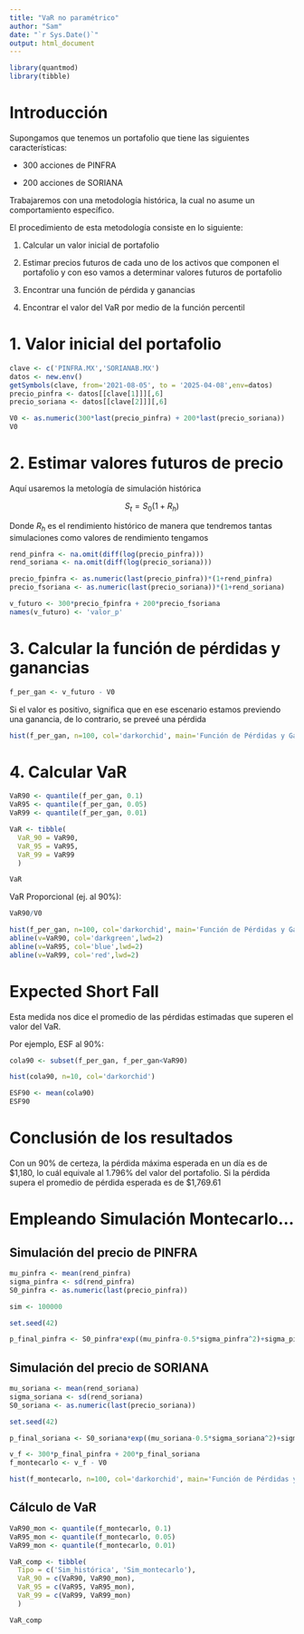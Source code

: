 ```yaml
---
title: "VaR no paramétrico"
author: "Sam"
date: "`r Sys.Date()`"
output: html_document
---
```


```r
library(quantmod)
library(tibble)
```

# Introducción

Supongamos que tenemos un portafolio que tiene las siguientes características:

-   300 acciones de PINFRA

-   200 acciones de SORIANA

Trabajaremos con una metodología histórica, la cual no asume un comportamiento específico.

El procedimiento de esta metodología consiste en lo siguiente:

1.  Calcular un valor inicial de portafolio

2.  Estimar precios futuros de cada uno de los activos que componen el portafolio y con eso vamos a determinar valores futuros de portafolio

3.  Encontrar una función de pérdida y ganancias

4.  Encontrar el valor del VaR por medio de la función percentil

# 1. Valor inicial del portafolio

```r
clave <- c('PINFRA.MX','SORIANAB.MX')
datos <- new.env()
getSymbols(clave, from='2021-08-05', to = '2025-04-08',env=datos)
precio_pinfra <- datos[[clave[1]]][,6]
precio_soriana <- datos[[clave[2]]][,6]

V0 <- as.numeric(300*last(precio_pinfra) + 200*last(precio_soriana))
V0
```

# 2. Estimar valores futuros de precio

Aquí usaremos la metología de simulación histórica

$$
S_t=S_0(1+R_h)
$$

Donde $R_h$ es el rendimiento histórico de manera que tendremos tantas simulaciones como valores de rendimiento tengamos

```r
rend_pinfra <- na.omit(diff(log(precio_pinfra)))
rend_soriana <- na.omit(diff(log(precio_soriana)))

precio_fpinfra <- as.numeric(last(precio_pinfra))*(1+rend_pinfra)
precio_fsoriana <- as.numeric(last(precio_soriana))*(1+rend_soriana)

v_futuro <- 300*precio_fpinfra + 200*precio_fsoriana
names(v_futuro) <- 'valor_p'
```

# 3. Calcular la función de pérdidas y ganancias

```r
f_per_gan <- v_futuro - V0
```

Si el valor es positivo, significa que en ese escenario estamos previendo una ganancia, de lo contrario, se preveé una pérdida

```r
hist(f_per_gan, n=100, col='darkorchid', main='Función de Pérdidas y Ganancias')
```

# 4. Calcular VaR

```r
VaR90 <- quantile(f_per_gan, 0.1)
VaR95 <- quantile(f_per_gan, 0.05)
VaR99 <- quantile(f_per_gan, 0.01)
```

```r
VaR <- tibble(
  VaR_90 = VaR90, 
  VaR_95 = VaR95,
  VaR_99 = VaR99
  )

VaR
```

VaR Proporcional (ej. al 90%):

```r
VaR90/V0
```

```r
hist(f_per_gan, n=100, col='darkorchid', main='Función de Pérdidas y Ganancias')
abline(v=VaR90, col='darkgreen',lwd=2)
abline(v=VaR95, col='blue',lwd=2)
abline(v=VaR99, col='red',lwd=2)
```

# Expected Short Fall

Esta medida nos dice el promedio de las pérdidas estimadas que superen el valor del VaR.

Por ejemplo, ESF al 90%:

```r
cola90 <- subset(f_per_gan, f_per_gan<VaR90)

hist(cola90, n=10, col='darkorchid')
```

```r
ESF90 <- mean(cola90)
ESF90
```

# Conclusión de los resultados

Con un 90% de certeza, la pérdida máxima esperada en un día es de \$1,180, lo cuál equivale al 1.796% del valor del portafolio. Si la pérdida supera el promedio de pérdida esperada es de \$1,769.61

# Empleando Simulación Montecarlo...

## Simulación del precio de PINFRA

```r
mu_pinfra <- mean(rend_pinfra)
sigma_pinfra <- sd(rend_pinfra)
S0_pinfra <- as.numeric(last(precio_pinfra))

sim <- 100000
```

```r
set.seed(42)

p_final_pinfra <- S0_pinfra*exp((mu_pinfra-0.5*sigma_pinfra^2)+sigma_pinfra*rnorm(sim))
```

## Simulación del precio de SORIANA

```r
mu_soriana <- mean(rend_soriana)
sigma_soriana <- sd(rend_soriana)
S0_soriana <- as.numeric(last(precio_soriana))
```

```r
set.seed(42)

p_final_soriana <- S0_soriana*exp((mu_soriana-0.5*sigma_soriana^2)+sigma_soriana*rnorm(sim))
```

```r
v_f <- 300*p_final_pinfra + 200*p_final_soriana
f_montecarlo <- v_f - V0

hist(f_montecarlo, n=100, col='darkorchid', main='Función de Pérdidas y Ganancias con Montecarlo')
```

## Cálculo de VaR

```r
VaR90_mon <- quantile(f_montecarlo, 0.1)
VaR95_mon <- quantile(f_montecarlo, 0.05)
VaR99_mon <- quantile(f_montecarlo, 0.01)
```

```r
VaR_comp <- tibble(
  Tipo = c('Sim_histórica', 'Sim_montecarlo'),
  VaR_90 = c(VaR90, VaR90_mon), 
  VaR_95 = c(VaR95, VaR95_mon),
  VaR_99 = c(VaR99, VaR99_mon)
  )

VaR_comp
```
